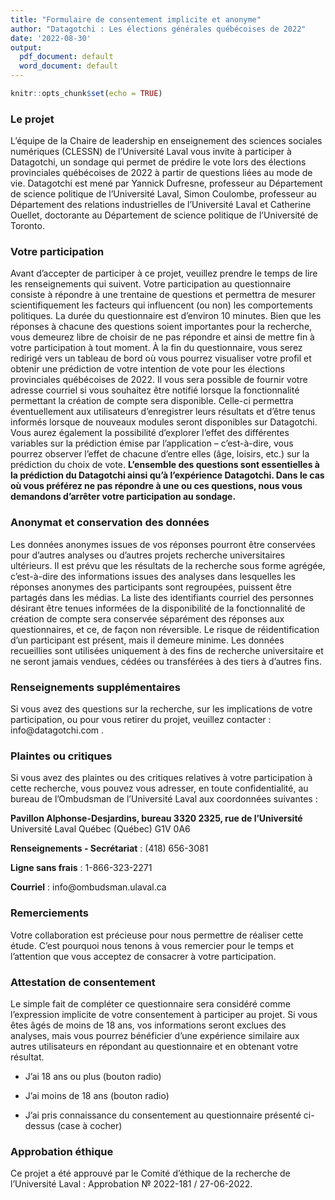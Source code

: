 ```yaml
---
title: "Formulaire de consentement implicite et anonyme"
author: "Datagotchi : Les élections générales québécoises de 2022"
date: '2022-08-30'
output:
  pdf_document: default
  word_document: default
---
```


```r
knitr::opts_chunk$set(echo = TRUE)
```
### Le projet

L'équipe de la Chaire de leadership en enseignement des sciences sociales numériques (CLESSN) de l'Université Laval vous invite à participer à Datagotchi, un sondage qui permet de prédire le vote lors des élections provinciales québécoises de 2022 à partir de questions liées au mode de vie. Datagotchi est mené par Yannick Dufresne, professeur au Département de science politique de l'Université Laval, Simon Coulombe, professeur au Département des relations industrielles de l'Université Laval et Catherine Ouellet, doctorante au Département de science politique de l'Université de Toronto.

### Votre participation

Avant d'accepter de participer à ce projet, veuillez prendre le temps de lire les renseignements qui suivent. Votre participation au questionnaire consiste à répondre à une trentaine de questions et permettra de mesurer scientifiquement les facteurs qui influencent (ou non) les comportements politiques. La durée du questionnaire est d'environ 10 minutes. Bien que les réponses à chacune des questions soient importantes pour la recherche, vous demeurez libre de choisir de ne pas répondre et ainsi de mettre fin à votre participation à tout moment. À la fin du questionnaire, vous serez redirigé vers un tableau de bord où vous pourrez visualiser votre profil et obtenir une prédiction de votre intention de vote pour les élections provinciales québécoises de 2022. Il vous sera possible de fournir votre adresse courriel si vous souhaitez être notifié lorsque la fonctionnalité permettant la création de compte sera disponible. Celle-ci permettra éventuellement aux utilisateurs d'enregistrer leurs résultats et d'être tenus informés lorsque de nouveaux modules seront disponibles sur Datagotchi. Vous aurez également la possibilité d'explorer l'effet des différentes variables sur la prédiction émise par l'application – c'est-à-dire, vous pourrez observer l'effet de chacune d'entre elles (âge, loisirs, etc.) sur la prédiction du choix de vote. **L'ensemble des questions sont essentielles à la prédiction du Datagotchi ainsi qu'à l'expérience Datagotchi. Dans le cas où vous préférez ne pas répondre à une ou ces questions, nous vous demandons d'arrêter votre participation au sondage.**

### Anonymat et conservation des données

Les données anonymes issues de vos réponses pourront être conservées pour d'autres analyses ou d'autres projets recherche universitaires ultérieurs. Il est prévu que les résultats de la recherche sous forme agrégée, c'est-à-dire des informations issues des analyses dans lesquelles les réponses anonymes des participants sont regroupées, puissent être partagés dans les médias. La liste des identifiants courriel des personnes désirant être tenues informées de la disponibilité de la fonctionnalité de création de compte sera conservée séparément des réponses aux questionnaires, et ce, de façon non réversible. Le risque de réidentification d'un participant est présent, mais il demeure minime. Les données recueillies sont utilisées uniquement à des fins de recherche universitaire et ne seront jamais vendues, cédées ou transférées à des tiers à d'autres fins.

### Renseignements supplémentaires

Si vous avez des questions sur la recherche, sur les implications de votre participation, ou pour vous retirer du projet, veuillez contacter : 
info@datagotchi.com
.

### Plaintes ou critiques

Si vous avez des plaintes ou des critiques relatives à votre participation à cette recherche, vous pouvez vous adresser, en toute confidentialité, au bureau de l'Ombudsman de l'Université Laval aux coordonnées suivantes :

**Pavillon Alphonse-Desjardins, bureau 3320 2325, rue de l'Université**
Université Laval
Québec (Québec) G1V 0A6 \

**Renseignements - Secrétariat** : 
(418) 656-3081

**Ligne sans frais** : 
1-866-323-2271

**Courriel** : 
info@ombudsman.ulaval.ca


### Remerciements

Votre collaboration est précieuse pour nous permettre de réaliser cette étude. C'est pourquoi nous tenons à vous remercier pour le temps et l'attention que vous acceptez de consacrer à votre participation.

### Attestation de consentement

Le simple fait de compléter ce questionnaire sera considéré comme l'expression implicite de votre consentement à participer au projet. Si vous êtes âgés de moins de 18 ans, vos informations seront exclues des analyses, mais vous pourrez bénéficier d'une expérience similaire aux autres utilisateurs en répondant au questionnaire et en obtenant votre résultat.

* J'ai 18 ans ou plus (bouton radio)
* J'ai moins de 18 ans (bouton radio)

* J'ai pris connaissance du consentement au questionnaire présenté ci-dessus (case à cocher)

### Approbation éthique

Ce projet a été approuvé par le Comité d'éthique de la recherche de l'Université Laval : Approbation № 2022-181 / 27-06-2022.
